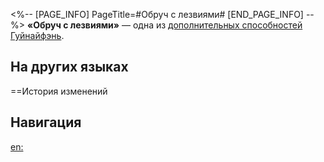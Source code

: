 <%-- [PAGE_INFO]
PageTitle=#Обруч с лезвиями#
[END_PAGE_INFO] --%>
{{Навык Инфобокс
|Название         = Обруч с лезвиями
|Изображение      = След Обруч с лезвиями.png
|Персонаж         = Гуйнайфэнь
|Тип              = Доп. способность
|Возвышение       = 4
|Длительность     = 
|Описание         = В начале боя действие Гуйнайфэнь {{Доп эффект|продвигается вперёд}} на 25%.
|Свойство1        = 
|Масштабирование1 = 
}}
'''«Обруч с лезвиями»''' — одна из [[дополнительная способность|дополнительных способностей]] [[Гуйнайфэнь]].

==На других языках==
{{На других языках
|en   = Bladed Hoop
|zhs  = 投狭
|zht  = 投狹
|ja   = {{Rubi|刃|やいば}}の{{Rubi|輪|わ}}くぐり
|ko   = 장애물 통과
|es   = Aro afilado
|fr   = Cerceau lame
|ru   = Обруч с лезвиями
|th   = Bladed Hoop
|vi   = Nhảy Vòng
|de   = Ring mit Klingen
|id   = Bladed Hoop
|pt   = Aros com Lâminas
}}

==История изменений
{{История изменений|3.5}}

==Навигация==
{{Навык Навбокс|Гуйнайфэнь}}

[[en:]]
